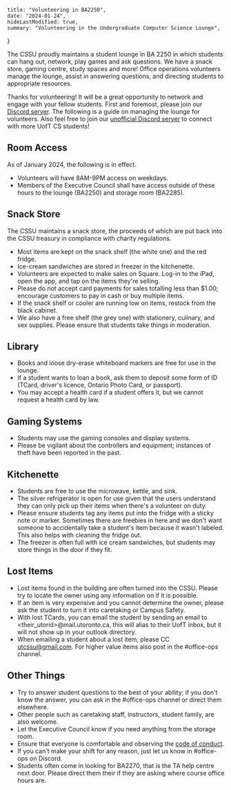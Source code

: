    title: "Volunteering in BA2250",
    date: "2024-01-24",
    hideLastModified: true,
    summary: "Volunteering in the Undergraduate Computer Science Lounge",
}

The CSSU proudly maintains a student lounge in BA 2250 in which students can hang out, network, play games and ask questions. We have a snack store, gaming centre, study spaces and more! Office operations volunteers manage the lounge, assist in answering questions, and directing students to appropriate resources.

Thanks for volunteering! It will be a great opportunity to network and engage with your fellow students. First and foremost, please join our [Discord server](https://discord.gg/R9hneMaafD). The following is a guide on managing the lounge for volunteers. Also feel free to join our [unofficial Discord server](https://discord.gg/w7hWTEkF) to connect with more UofT CS students!

## Room Access

As of January 2024, the following is in effect.

- Volunteers will have 8AM-9PM access on weekdays.
- Members of the Executive Council shall have access outside of these hours to the lounge (BA2250) and storage room (BA2285).

## Snack Store

The CSSU maintains a snack store, the proceeds of which are put back into the CSSU treasury in compliance with charity regulations.

- Most items are kept on the snack shelf (the white one) and the red fridge.
- Ice-cream sandwiches are stored in freezer in the kitchenette.
- Volunteers are expected to make sales on Square. Log-in to the iPad, open the app, and tap on the items they're selling.
- Please do not accept card payments for sales totalling less than $1.00; encourage customers to pay in cash or buy multiple items.
- If the snack shelf or cooler are running low on items, restock from the black cabinet.
- We also have a free shelf (the grey one) with stationery, culinary, and sex supplies. Please ensure that students take things in moderation.

## Library

- Books and loose dry-erase whiteboard markers are free for use in the lounge.
- If a student wants to loan a book, ask them to deposit some form of ID (TCard, driver's licence, Ontario Photo Card, or passport).
- You may accept a health card if a student offers it, but we cannot request a health card by law.

## Gaming Systems

- Students may use the gaming consoles and display systems.
- Please be vigilant about the controllers and equipment; instances of theft have been reported in the past.

## Kitchenette

- Students are free to use the microwave, kettle, and sink.
- The silver refrigerator is open for use given that the users understand they can only pick up their items when there's a volunteer on duty.
- Please ensure students tag any items put into the fridge with a sticky note or marker. Sometimes there are freebies in here and we don't want someone to accidentally take a student's item because it wasn't labeled. This also helps with cleaning the fridge out.
- The freezer is often full with ice cream sandwiches, but students may store things in the door if they fit.

## Lost Items

- Lost items found in the building are often turned into the CSSU. Please try to locate the owner using any information on if it is possible.
- If an item is very expensive and you cannot determine the owner, please ask the student to turn it into caretaking or Campus Safety.
- With lost TCards, you can email the student by sending an email to \<their_utorid\>@mail.utoronto.ca, this will alias to their UofT inbox, but it will not show up in your outlook directory.
- When emailing a student about a lost item, please CC [utcssu@gmail.com](mailto:utcssu@gmail.com). For higher value items also post in the #office-ops channel.

## Other Things

- Try to answer student questions to the best of your ability; if you don't know the answer, you can ask in the #office-ops channel or direct them elsewhere.
- Other people such as caretaking staff, instructors, student family, are also welcome.
- Let the Executive Council know if you need anything from the storage room.
- Ensure that everyone is comfortable and observing the [code of conduct](../ba2250).
- If you can't make your shift for any reason, just let us know in #office-ops on Discord.
- Students often come in looking for BA2270, that is the TA help centre next door. Please direct them their if they are asking where course office hours are.

